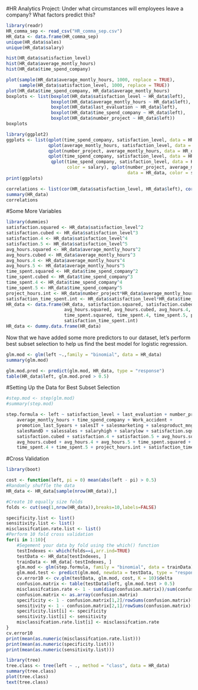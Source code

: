 #HR Analytics Project: Under what circumstances will employees leave a company? What factors predict this?

```r
library(readr)
HR_comma_sep <- read_csv("HR_comma_sep.csv")
HR_data <- data.frame(HR_comma_sep)
unique(HR_data$sales)
unique(HR_data$salary)
```
```r
hist(HR_data$satisfaction_level)
hist(HR_data$average_montly_hours)
hist(HR_data$time_spend_company)
```
```r
plot(sample(HR_data$average_montly_hours, 1000, replace = TRUE),
     sample(HR_data$satisfaction_level, 1000, replace = TRUE))
plot(HR_data$time_spend_company, HR_data$average_montly_hours)
boxplots <- list(boxplot(HR_data$satisfaction_level ~ HR_data$left),
                 boxplot(HR_data$average_montly_hours ~ HR_data$left),
                 boxplot(HR_data$last_evaluation ~ HR_data$left), 
                 boxplot(HR_data$time_spend_company ~ HR_data$left),
                 boxplot(HR_data$number_project ~ HR_data$left))
boxplots
```

```r
library(ggplot2)
ggplots <- list(qplot(time_spend_company, satisfaction_level, data = HR_data, color = left, size = salary),
                qplot(average_montly_hours, satisfaction_level, data = HR_data, color = left),
                qplot(number_project, average_montly_hours, data = HR_data, color = left),
                qplot(time_spend_company, satisfaction_level, data = HR_data, color = sales),
                 qplot(time_spend_company, satisfaction_level, data = HR_data,
                       color = salary), qplot(number_project, average_montly_hours,
                                              data = HR_data, color = salary))
print(ggplots)
```

```r
correlations <- list(cor(HR_data$satisfaction_level, HR_data$left), cor(HR_data$average_montly_hours, HR_data$left), cor(HR_data$promotion_last_5years, HR_data$left))
summary(HR_data)
correlations
```



#Some More Variables
```r
library(dummies)
satisfaction.squared <- HR_data$satisfaction_level^2
satisfaction.cubed <- HR_data$satisfaction_level^3
satisfaction.4 <- HR_data$satisfaction_level^4
satisfaction.5 <- HR_data$satisfaction_level^5
avg_hours.squared <- HR_data$average_montly_hours^2
avg_hours.cubed <- HR_data$average_montly_hours^3
avg_hours.4 <- HR_data$average_montly_hours^4
avg_hours.5 <- HR_data$average_montly_hours^5
time_spent.squared <- HR_data$time_spend_company^2
time_spent.cubed <- HR_data$time_spend_company^3
time_spent.4 <- HR_data$time_spend_company^4
time_spent.5 <- HR_data$time_spend_company^5
project_hours.int <- HR_data$number_project*HR_data$average_montly_hours
satisfaction_time_spent.int <- HR_data$satisfaction_level*HR_data$time_spend_company
HR_data <- data.frame(HR_data, satisfaction.squared, satisfaction.cubed, satisfaction.4, satisfaction.5,
                      avg_hours.squared, avg_hours.cubed, avg_hours.4, avg_hours.5, time_spent.squared,
                      time_spent.squared, time_spent.4, time_spent.5, project_hours.int,
                      satisfaction_time_spent.int)
HR_data <- dummy.data.frame(HR_data)
```
Now that we have added some more predictors to our dataset, let's perform best subset selection to help us find the best model for logistic regression.

```r
glm.mod <- glm(left ~.,family = "binomial", data = HR_data)
summary(glm.mod)
```
```r
glm.mod.pred <- predict(glm.mod, HR_data, type = "response")
table(HR_data$left, glm.mod.pred > 0.5)
```

#Setting Up the Data for Best Subset Selection
```r
#step.mod <- step(glm.mod)
#summary(step.mod)
```
```r
step.formula <- left ~ satisfaction_level + last_evaluation + number_project + 
    average_montly_hours + time_spend_company + Work_accident + 
    promotion_last_5years + salesIT + salesmarketing + salesproduct_mng + 
    salesRandD + salessales + salaryhigh + salarylow + satisfaction.squared + 
    satisfaction.cubed + satisfaction.4 + satisfaction.5 + avg_hours.squared + 
    avg_hours.cubed + avg_hours.4 + avg_hours.5 + time_spent.squared + 
    time_spent.4 + time_spent.5 + project_hours.int + satisfaction_time_spent.int
```

#Cross Validation

```r
library(boot)

cost <- function(left, pi = 0) mean(abs(left - pi) > 0.5)
#Randomly shuffle the data
HR_data <- HR_data[sample(nrow(HR_data)),]

#Create 10 equally size folds
folds <- cut(seq(1,nrow(HR_data)),breaks=10,labels=FALSE)

specificity.list <- list()
sensitivity.list <- list()
misclassifcation.rate.list <- list()
#Perform 10 fold cross validation
for(i in 1:10){
    #Segement your data by fold using the which() function 
    testIndexes <- which(folds==i,arr.ind=TRUE)
    testData <- HR_data[testIndexes, ]
    trainData <- HR_data[-testIndexes, ]
    glm.mod <- glm(step.formula, family = "binomial", data = trainData)
    glm.mod.test <- predict(glm.mod, newdata = testData, type = "response")
    cv.error10 <- cv.glm(testData, glm.mod, cost, K = 10)$delta
    confusion.matrix <- table(testData$left, glm.mod.test > 0.5)
    misclassifcation.rate <- 1 - sum(diag(confusion.matrix))/sum(confusion.matrix)
    confusion.matrix <- as.array(confusion.matrix)
    specificity <- 1 - confusion.matrix[1,2]/rowSums(confusion.matrix)[1]
    sensitivity <- 1 - confusion.matrix[2,1]/rowSums(confusion.matrix)[2]
    specificity.list[i] <- specificity
    sensitivity.list[i] <- sensitivity
    misclassifcation.rate.list[i] <- misclassifcation.rate
}
cv.error10
print(mean(as.numeric(misclassifcation.rate.list)))
print(mean(as.numeric(specificity.list)))
print(mean(as.numeric(sensitivity.list)))
```
```r
library(tree)
tree.class <- tree(left ~ ., method = "class", data = HR_data)
summary(tree.class)
plot(tree.class)
text(tree.class)
```

